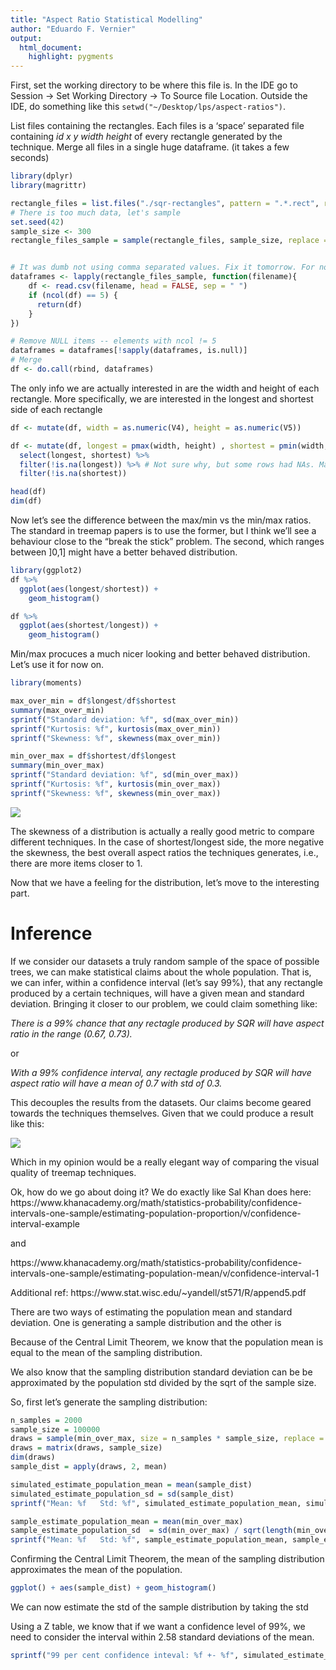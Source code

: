 ```yaml
---
title: "Aspect Ratio Statistical Modelling"
author: "Eduardo F. Vernier"
output:
  html_document:
    highlight: pygments
---
```



First, set the working directory to be where this file is. In the IDE go to Session -> Set Working Directory -> To Source file Location.
Outside the IDE, do something like this `setwd("~/Desktop/lps/aspect-ratios")`.

List files containing the rectangles. 
Each files is a 'space' separated file containing *id x y width height* of every rectangle generated by the technique.
Merge all files in a single huge dataframe. (it takes a few seconds)
```r
library(dplyr)
library(magrittr)

rectangle_files = list.files("./sqr-rectangles", pattern = ".*.rect", recursive = TRUE, full.names = TRUE)
# There is too much data, let's sample
set.seed(42)
sample_size <- 300
rectangle_files_sample = sample(rectangle_files, sample_size, replace = FALSE)


# It was dumb not using comma separated values. Fix it tomorrow. For now ignore dataframes with more than 5 columns.
dataframes <- lapply(rectangle_files_sample, function(filename){
    df <- read.csv(filename, head = FALSE, sep = " ")
    if (ncol(df) == 5) {
      return(df)
    }
})

# Remove NULL items -- elements with ncol != 5
dataframes = dataframes[!sapply(dataframes, is.null)]
# Merge
df <- do.call(rbind, dataframes)
```

The only info we are actually interested in are the width and height of each rectangle.
More specifically, we are interested in the longest and shortest side of each rectangle
```r
df <- mutate(df, width = as.numeric(V4), height = as.numeric(V5))

df <- mutate(df, longest = pmax(width, height) , shortest = pmin(width, height)) %>%
  select(longest, shortest) %>%
  filter(!is.na(longest)) %>% # Not sure why, but some rows had NAs. Maybe the remove null is not effective 
  filter(!is.na(shortest))

head(df)
dim(df)
```

Now let's see the difference between the max/min vs the min/max ratios.
The standard in treemap papers is to use the former, but I think we'll see a behaviour close to the "break the stick" problem.
The second, which ranges between ]0,1] might have a better behaved distribution.
```r
library(ggplot2)
df %>%
  ggplot(aes(longest/shortest)) +
    geom_histogram()
```

```r
df %>%
  ggplot(aes(shortest/longest)) +
    geom_histogram()
```

Min/max procuces a much nicer looking and better behaved distribution. Let's use it for now on. 
```r
library(moments)

max_over_min = df$longest/df$shortest
summary(max_over_min)
sprintf("Standard deviation: %f", sd(max_over_min))
sprintf("Kurtosis: %f", kurtosis(max_over_min))
sprintf("Skewness: %f", skewness(max_over_min))

min_over_max = df$shortest/df$longest
summary(min_over_max)
sprintf("Standard deviation: %f", sd(min_over_max))
sprintf("Kurtosis: %f", kurtosis(min_over_max))
sprintf("Skewness: %f", skewness(min_over_max))
```

![](https://upload.wikimedia.org/wikipedia/commons/thumb/f/f8/Negative_and_positive_skew_diagrams_%28English%29.svg/446px-Negative_and_positive_skew_diagrams_%28English%29.svg.png)

The skewness of a distribution is actually a really good metric to compare different techniques.
In the case of shortest/longest side, the more negative the skewness, the best overall aspect ratios the techniques generates, i.e., there are more items closer to 1.


Now that we have a feeling for the distribution, let's move to the interesting part.

# Inference
If we consider our datasets a truly random sample of the space of possible trees, we can make statistical claims about the whole population. 
That is, we can infer, within a confidence interval (let's say 99%), that any rectangle produced by a certain techniques, will have a given mean and standard deviation.
Bringing it closer to our problem, we could claim something like: 

_There is a 99% chance that any rectagle produced by SQR will have aspect ratio in the range (0.67, 0.73). _

 or

_With a 99% confidence interval, any rectagle produced by SQR will have aspect ratio will have a mean of 0.7 with std of 0.3. _

This decouples the results from the datasets. Our claims become geared towards the techniques themselves.
Given that we could produce a result like this:

![](./images/interval.png)

Which in my opinion would be a really elegant way of comparing the visual quality of treemap techniques.

Ok, how do we go about doing it?
We do exactly like Sal Khan does here: 
https://www.khanacademy.org/math/statistics-probability/confidence-intervals-one-sample/estimating-population-proportion/v/confidence-interval-example

and 

https://www.khanacademy.org/math/statistics-probability/confidence-intervals-one-sample/estimating-population-mean/v/confidence-interval-1

Additional ref: https://www.stat.wisc.edu/~yandell/st571/R/append5.pdf

There are two ways of estimating the population mean and standard deviation. One is generating a sample distribution and the other is 


Because of the Central Limit Theorem, we know that the population mean is equal to the mean of the sampling distribution.

We also know that the sampling distribution standard deviation can be be approximated by the population std divided by the sqrt of the sample size.

So, first let's generate the sampling distribution:
```r
n_samples = 2000
sample_size = 100000
draws = sample(min_over_max, size = n_samples * sample_size, replace = TRUE)
draws = matrix(draws, sample_size)
dim(draws)
sample_dist = apply(draws, 2, mean)

simulated_estimate_population_mean = mean(sample_dist)
simulated_estimate_population_sd = sd(sample_dist)
sprintf("Mean: %f   Std: %f", simulated_estimate_population_mean, simulated_estimate_population_sd)

sample_estimate_population_mean = mean(min_over_max)
sample_estimate_population_sd  = sd(min_over_max) / sqrt(length(min_over_max))
sprintf("Mean: %f   Std: %f", sample_estimate_population_mean, sample_estimate_population_sd)
```
Confirming the Central Limit Theorem, the mean of the sampling distribution approximates the mean of the population.

```r
ggplot() + aes(sample_dist) + geom_histogram()
```


We can now estimate the std of the sample distribution by taking the std 

Using a Z table, we know that if we want a confidence level of 99%, we need to consider the interval within 2.58 standard deviations of the mean.

```r
sprintf("99 per cent confidence inteval: %f +- %f", simulated_estimate_population_mean, 2.58 * simulated_estimate_population_sd)
```


